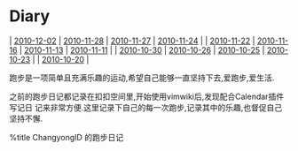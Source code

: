 = Diary =
| [[2010-12-02]] | [[2010-11-28]] | [[2010-11-27]] | [[2010-11-24]] |
| [[2010-11-22]] | [[2010-11-16]] | [[2010-11-13]] | [[2010-11-11]] |
| [[2010-10-30]] | [[2010-10-26]] | [[2010-10-25]] | [[2010-10-23]] |
| [[2010-10-20]] |

跑步是一项简单且充满乐趣的运动,希望自己能够一直坚持下去,爱跑步,爱生活.

之前的跑步日记都记录在扣扣空间里,开始使用vimwiki后,发现配合Calendar插件写记日
记来非常方便.这里记录下自己的每一次跑步,记录其中的乐趣,也督促自己坚持不懈.

%title ChangyongID 的跑步日记
